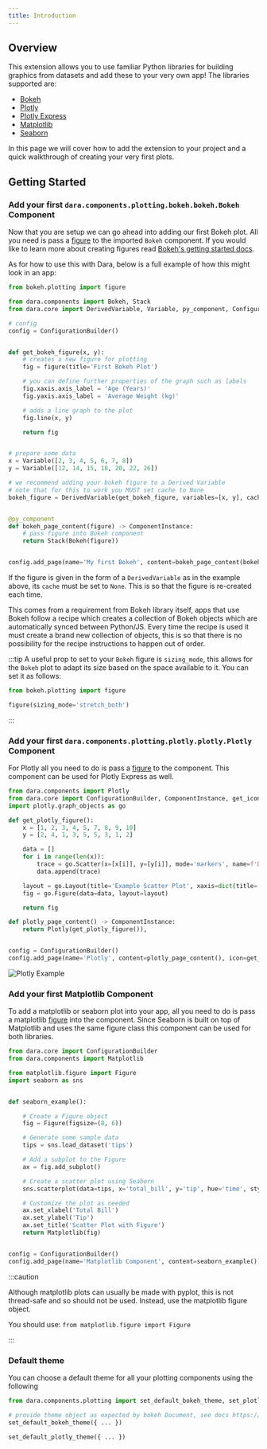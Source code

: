 ```yaml
---
title: Introduction
---
```


## Overview

This extension allows you to use familiar Python libraries for building graphics from datasets and add these to your very own app!
The libraries supported are:

- [Bokeh](http://docs.bokeh.org/en/latest/)
- [Plotly](https://plotly.com/python/)
- [Plotly Express](https://plotly.com/python/plotly-express/)
- [Matplotlib](https://matplotlib.org/stable/tutorials/introductory/quick_start.html#quick-start-guide)
- [Seaborn](https://seaborn.pydata.org/tutorial/introduction.html)

In this page we will cover how to add the extension to your project and a quick walkthrough of creating your very first plots.

## Getting Started

### Add your first `dara.components.plotting.bokeh.bokeh.Bokeh` Component

Now that you are setup we can go ahead into adding our first Bokeh plot.
All you need is pass a [figure](https://docs.bokeh.org/en/latest/docs/reference/plotting/figure.html#bokeh.plotting.figure) to the imported `Bokeh` component. If you would like to learn more about creating figures read [Bokeh's getting started docs](https://docs.bokeh.org/en/latest/docs/first_steps/first_steps_1.html).

As for how to use this with Dara, below is a full example of how this might look in an app:

```python
from bokeh.plotting import figure

from dara.components import Bokeh, Stack
from dara.core import DerivedVariable, Variable, py_component, ConfigurationBuilder, get_icon, ComponentInstance

# config
config = ConfigurationBuilder()


def get_bokeh_figure(x, y):
    # creates a new figure for plotting
    fig = figure(title='First Bokeh Plot')

    # you can define further properties of the graph such as labels
    fig.xaxis.axis_label = 'Age (Years)'
    fig.yaxis.axis_label = 'Average Weight (kg)'

    # adds a line graph to the plot
    fig.line(x, y)

    return fig


# prepare some data
x = Variable([2, 3, 4, 5, 6, 7, 8])
y = Variable([12, 14, 15, 18, 20, 22, 26])

# we recommend adding your bokeh figure to a Derived Variable
# note that for this to work you MUST set cache to None
bokeh_figure = DerivedVariable(get_bokeh_figure, variables=[x, y], cache=None)


@py_component
def bokeh_page_content(figure) -> ComponentInstance:
    # pass figure into Bokeh component
    return Stack(Bokeh(figure))


config.add_page(name='My first Bokeh', content=bokeh_page_content(bokeh_figure), icon=get_icon('chart-line'))
```

If the figure is given in the form of a `DerivedVariable` as in the example above, its `cache` must be set to `None`.
This is so that the figure is re-created each time.

This comes from a requirement from Bokeh library itself, apps that use Bokeh follow a recipe which creates a collection of Bokeh objects which are automatically synced between Python/JS.
Every time the recipe is used it must create a brand new collection of objects, this is so that there is no possibility for the recipe instructions to happen out of order.

:::tip
A useful prop to set to your `Bokeh` figure is `sizing_mode`, this allows for the `Bokeh` plot to adapt its size based on the space available to it.
You can set it as follows:

```python
from bokeh.plotting import figure

figure(sizing_mode='stretch_both')
```

:::

### Add your first `dara.components.plotting.plotly.plotly.Plotly` Component

For Plotly all you need to do is pass a [figure](https://plotly.com/python/figure-structure/) to the component. This component can be used for Plotly Express as well.

```python
from dara.components import Plotly
from dara.core import ConfigurationBuilder, ComponentInstance, get_icon
import plotly.graph_objects as go

def get_plotly_figure():
    x = [1, 2, 3, 4, 5, 7, 8, 9, 10]
    y = [2, 4, 1, 3, 5, 5, 3, 1, 2]

    data = []
    for i in range(len(x)):
        trace = go.Scatter(x=[x[i]], y=[y[i]], mode='markers', name=f'Data Point {i+1}', marker=dict(size=10))
        data.append(trace)

    layout = go.Layout(title='Example Scatter Plot', xaxis=dict(title='X-axis'), yaxis=dict(title='Y-axis'))
    fig = go.Figure(data=data, layout=layout)

    return fig

def plotly_page_content() -> ComponentInstance:
    return Plotly(get_plotly_figure()),


config = ConfigurationBuilder()
config.add_page(name='Plotly', content=plotly_page_content(), icon=get_icon('chart-line'))
```

![Plotly Example](./assets/plotly_scatter.png)

### Add your first Matplotlib Component

To add a matplotlib or seaborn plot into your app, all you need to do is pass a matplotlib [figure](https://matplotlib.org/stable/api/figure_api.html#matplotlib.figure.Figure) into the component.
Since Seaborn is built on top of Matplotlib and uses the same figure class this component can be used for both libraries.

```python
from dara.core import ConfigurationBuilder
from dara.components import Matplotlib

from matplotlib.figure import Figure
import seaborn as sns


def seaborn_example():

    # Create a Figure object
    fig = Figure(figsize=(8, 6))

    # Generate some sample data
    tips = sns.load_dataset('tips')

    # Add a subplot to the Figure
    ax = fig.add_subplot()

    # Create a scatter plot using Seaborn
    sns.scatterplot(data=tips, x='total_bill', y='tip', hue='time', style='time', ax=ax)

    # Customize the plot as needed
    ax.set_xlabel('Total Bill')
    ax.set_ylabel('Tip')
    ax.set_title('Scatter Plot with Figure')
    return Matplotlib(fig)


config = ConfigurationBuilder()
config.add_page(name='Matplotlib Component', content=seaborn_example())
```

:::caution

Although matplotlib plots can usually be made with pyplot, this is not thread-safe and so should not be used. Instead, use the matplotlib figure object.

You should use:
`from matplotlib.figure import Figure`

:::

### Default theme

You can choose a default theme for all your plotting components using the following

```python
from dara.components.plotting import set_default_bokeh_theme, set_plotly_default_theme

# provide theme object as expected by bokeh Document, see docs https://docs.bokeh.org/en/2.4.1/docs/reference/document.html#bokeh.document.Document.theme
set_default_bokeh_theme({ ... })

set_default_plotly_theme({ ... })
```

